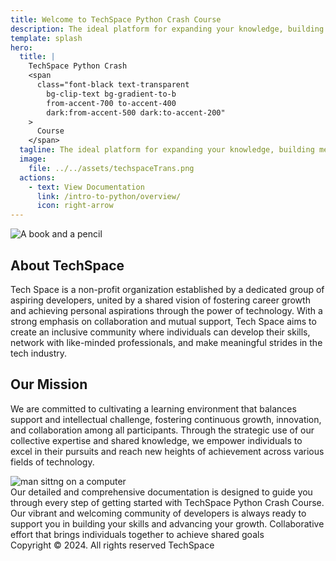 ```yaml
---
title: Welcome to TechSpace Python Crash Course
description: The ideal platform for expanding your knowledge, building meaningful connections, and sharing insights with a community of like-minded individuals.
template: splash
hero:
  title: |
    TechSpace Python Crash 
    <span
      class="font-black text-transparent
        bg-clip-text bg-gradient-to-b
        from-accent-700 to-accent-400
        dark:from-accent-500 dark:to-accent-200"
    >
      Course  
    </span>
  tagline: The ideal platform for expanding your knowledge, building meaningful connections, and sharing insights with a community of like-minded individuals.
  image:
    file: ../../assets/techspaceTrans.png
  actions:
    - text: View Documentation
      link: /intro-to-python/overview/
      icon: right-arrow
---
```



<section class="grid grid-cols-1 md:grid-cols-2 gap-10 py-10">
   <div class="h-full overflow-hidden md:order-first order-last">
    <img src="https://docs.fontawesome.com/_astro/terms-illustration.B6Pde7ad_Z1lXGwV.svg" alt="A book and a pencil" class="w-full h-full object-cover" />
  </div>

  <div class="space-y-4">
    <h1>
      About TechSpace
    </h1>
    <p>
      Tech Space is a non-profit organization established by a dedicated group of aspiring developers, united by a shared vision of fostering career growth and achieving personal aspirations through the power of technology. With a strong emphasis on collaboration and mutual support, Tech Space aims to create an inclusive community where individuals can develop their skills, network with like-minded professionals, and make meaningful strides in the tech industry.
    </p>
  </div>
</section>

<section class="grid grid-cols-1 md:grid-cols-2 place-items-center gap-12 py-14">
  <div class="space-y-4">
    <h1>Our Mission</h1>
    <p>
      We are committed to cultivating a learning environment that balances support and intellectual challenge, fostering continuous growth, innovation, and collaboration among all participants. Through the strategic use of our collective expertise and shared knowledge, we empower individuals to excel in their pursuits and reach new heights of achievement across various fields of technology.
    </p>
  </div>

  <div class="h-full overflow-hidden">
    <img src="https://astro-ghostcms.xyz/_astro/spaceghost.D45XJczM_Z2jKlL3.webp" alt="man sittng on a computer" class="w-full h-full object-cover" />
 </div>
</section>

<CardGrid stagger>
  <Card title="Fully Documented" icon="open-book">
    Our detailed and comprehensive documentation is designed to guide you
    through every step of getting started with TechSpace Python Crash Course.
  </Card>
  <Card title="Community Friendly" icon="telegram">
    Our vibrant and welcoming community of developers is always ready to support
    you in building your skills and advancing your growth.
  </Card>
  <Card title="Team Work" icon="star">
    Collaborative effort that brings individuals together to achieve shared
    goals
  </Card>
</CardGrid>

<footer>Copyright &copy; 2024. All rights reserved TechSpace</footer>
